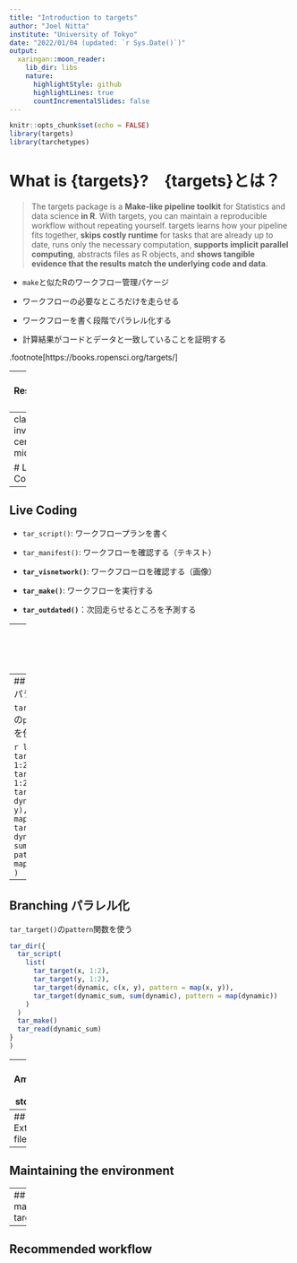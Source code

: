 ```yaml
---
title: "Introduction to targets"
author: "Joel Nitta"
institute: "University of Tokyo"
date: "2022/01/04 (updated: `r Sys.Date()`)"
output:
  xaringan::moon_reader:
    lib_dir: libs
    nature:
      highlightStyle: github
      highlightLines: true
      countIncrementalSlides: false
---
```


```r
knitr::opts_chunk$set(echo = FALSE)
library(targets)
library(tarchetypes)
```

# What is {targets}?　{targets}とは？

> The targets package is a **Make-like pipeline toolkit** for Statistics and data science **in R**. With targets, you can maintain a reproducible workflow without repeating yourself. targets learns how your pipeline fits together, **skips costly runtime** for tasks that are already up to date, runs only the necessary computation, **supports implicit parallel computing**, abstracts files as R objects, and **shows tangible evidence that the results match the underlying code and data**.

- `make`と似たRのワークフロー管理パケージ

- ワークフローの必要なところだけを走らせる

- ワークフローを書く段階でパラレル化する

- 計算結果がコードとデータと一致していることを証明する

.footnote[https://books.ropensci.org/targets/]

---
## Resources 資料

- Github https://github.com/ropensci/targets

- Package website https://docs.ropensci.org/targets/

- User manual https://books.ropensci.org/targets/

- Targetopia https://wlandau.github.io/targetopia/

- {tarchetypes} website https://docs.ropensci.org/tarchetypes/

---
class: inverse, center, middle

# Live Coding

---
## Live Coding

- `tar_script()`: ワークフロープランを書く

- `tar_manifest()`: ワークフローを確認する（テキスト）

- **`tar_visnetwork()`**: ワークフローロを確認する（画像）

- **`tar_make()`**: ワークフローを実行する

- **`tar_outdated()`**：次回走らせるところを予測する

---
class: inverse, center, middle

# Advanced topics　上級編

---
## Branching パラレル化

`tar_target()`の`pattern`関数を使う

```r
list(
  tar_target(x, 1:2),
  tar_target(y, 1:2),
  tar_target(
    dynamic, 
    c(x, y),
    pattern = map(x, y)
  ),
  tar_target(
    dynamic_sum,
    sum(dynamic),
    pattern = map(dynamic))
)
```

---
## Branching パラレル化

`tar_target()`の`pattern`関数を使う

```r
tar_dir({
  tar_script(
    list(
      tar_target(x, 1:2),
      tar_target(y, 1:2),
      tar_target(dynamic, c(x, y), pattern = map(x, y)),
      tar_target(dynamic_sum, sum(dynamic), pattern = map(dynamic))
    )
  )
  tar_make()
  tar_read(dynamic_sum)
}
)
```

---
## Amazon S3 storage

https://books.ropensci.org/targets/storage_amazon.html

---
## External files

---
## Maintaining the environment

---
## markdown-targets

---
## Recommended workflow



